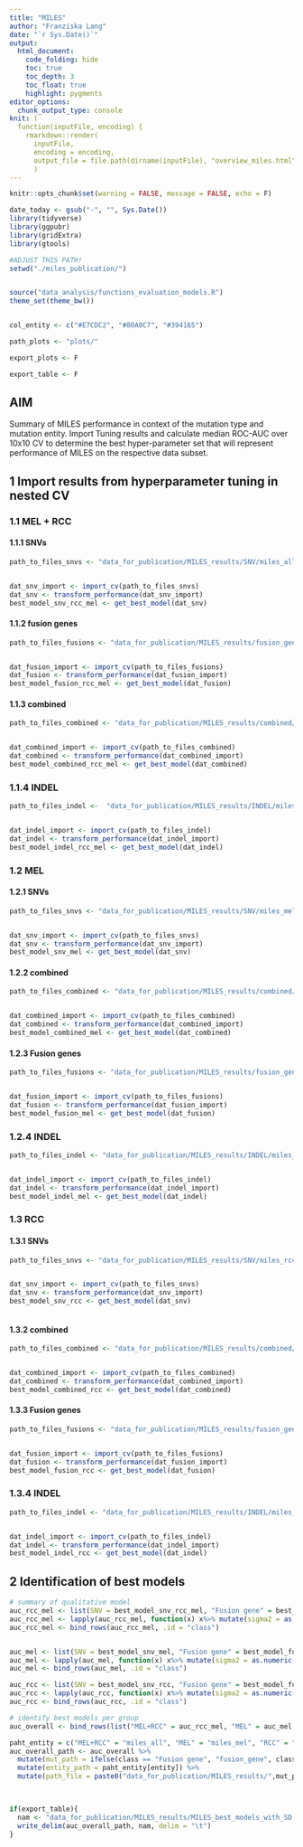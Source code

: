 ```yaml
---
title: "MILES"
author: "Franziska Lang"
date: "`r Sys.Date()`"
output: 
  html_document:
    code_folding: hide
    toc: true
    toc_depth: 3    
    toc_float: true
    highlight: pygments
editor_options: 
  chunk_output_type: console
knit: (
  function(inputFile, encoding) { 
    rmarkdown::render(
      inputFile, 
      encoding = encoding, 
      output_file = file.path(dirname(inputFile), "overview_miles.html")) }
      )
---
```


```r
knitr::opts_chunk$set(warning = FALSE, message = FALSE, echo = F)

date_today <- gsub("-", "", Sys.Date())
library(tidyverse)
library(ggpubr)
library(gridExtra)
library(gtools)

#ADJUST THIS PATH!
setwd("./miles_publication/")


source("data_analysis/functions_evaluation_models.R")
theme_set(theme_bw())


col_entity <- c("#E7CDC2", "#80A0C7", "#394165")

path_plots <- "plots/"

export_plots <- F

export_table <- F
```


## AIM

Summary of MILES performance in context of the mutation type and mutation entity. 
Import Tuning results and calculate median ROC-AUC over 10x10 CV to determine the best hyper-parameter set that will represent performance of MILES on the respective data subset. 

## 1 Import results from hyperparameter tuning in nested CV

### 1.1 MEL + RCC

#### 1.1.1 SNVs

```r


path_to_files_snvs <- "data_for_publication/MILES_results/SNV/miles_all/"


dat_snv_import <- import_cv(path_to_files_snvs)
dat_snv <- transform_performance(dat_snv_import)
best_model_snv_rcc_mel <- get_best_model(dat_snv)


```

#### 1.1.2 fusion genes


```r


path_to_files_fusions <- "data_for_publication/MILES_results/fusion_gene//miles_all/"


dat_fusion_import <- import_cv(path_to_files_fusions)
dat_fusion <- transform_performance(dat_fusion_import)
best_model_fusion_rcc_mel <- get_best_model(dat_fusion)


```


#### 1.1.3 combined


```r


path_to_files_combined <- "data_for_publication/MILES_results/combined///miles_all/"


dat_combined_import <- import_cv(path_to_files_combined)
dat_combined <- transform_performance(dat_combined_import)
best_model_combined_rcc_mel <- get_best_model(dat_combined)

```



### 1.1.4 INDEL

```r


path_to_files_indel <-  "data_for_publication/MILES_results/INDEL/miles_all/"


dat_indel_import <- import_cv(path_to_files_indel)
dat_indel <- transform_performance(dat_indel_import)
best_model_indel_rcc_mel <- get_best_model(dat_indel)


```


### 1.2 MEL

#### 1.2.1 SNVs

```r


path_to_files_snvs <- "data_for_publication/MILES_results/SNV/miles_mel/"


dat_snv_import <- import_cv(path_to_files_snvs)
dat_snv <- transform_performance(dat_snv_import)
best_model_snv_mel <- get_best_model(dat_snv)


```

#### 1.2.2 combined


```r


path_to_files_combined <- "data_for_publication/MILES_results/combined//miles_mel/"


dat_combined_import <- import_cv(path_to_files_combined)
dat_combined <- transform_performance(dat_combined_import)
best_model_combined_mel <- get_best_model(dat_combined)


```


#### 1.2.3 Fusion genes

```r


path_to_files_fusions <- "data_for_publication/MILES_results/fusion_gene/miles_mel/"


dat_fusion_import <- import_cv(path_to_files_fusions)
dat_fusion <- transform_performance(dat_fusion_import)
best_model_fusion_mel <- get_best_model(dat_fusion)

```



### 1.2.4 INDEL

```r


path_to_files_indel <- "data_for_publication/MILES_results/INDEL/miles_mel/"


dat_indel_import <- import_cv(path_to_files_indel)
dat_indel <- transform_performance(dat_indel_import)
best_model_indel_mel <- get_best_model(dat_indel)


```

### 1.3 RCC

#### 1.3.1 SNVs

```r


path_to_files_snvs <- "data_for_publication/MILES_results/SNV/miles_rcc/"


dat_snv_import <- import_cv(path_to_files_snvs)
dat_snv <- transform_performance(dat_snv_import)
best_model_snv_rcc <- get_best_model(dat_snv)



```

#### 1.3.2 combined


```r


path_to_files_combined <- "data_for_publication/MILES_results/combined//miles_rcc/"


dat_combined_import <- import_cv(path_to_files_combined)
dat_combined <- transform_performance(dat_combined_import)
best_model_combined_rcc <- get_best_model(dat_combined)

```


#### 1.3.3 Fusion genes

```r


path_to_files_fusions <- "data_for_publication/MILES_results/fusion_gene///miles_rcc/"


dat_fusion_import <- import_cv(path_to_files_fusions)
dat_fusion <- transform_performance(dat_fusion_import)
best_model_fusion_rcc <- get_best_model(dat_fusion)


```



### 1.3.4 INDEL

```r


path_to_files_indel <- "data_for_publication/MILES_results/INDEL/miles_rcc/"


dat_indel_import <- import_cv(path_to_files_indel)
dat_indel <- transform_performance(dat_indel_import)
best_model_indel_rcc <- get_best_model(dat_indel)

```


## 2 Identification of best models


```r

# summary of qualitative model 
auc_rcc_mel <- list(SNV = best_model_snv_rcc_mel, "Fusion gene" = best_model_fusion_rcc_mel, "INDEL" = best_model_indel_rcc_mel, "combined" = best_model_combined_rcc_mel)
auc_rcc_mel <- lapply(auc_rcc_mel, function(x) x%>% mutate(sigma2 = as.numeric(sigma2), c = as.numeric(c)))
auc_rcc_mel <- bind_rows(auc_rcc_mel, .id = "class")


auc_mel <- list(SNV = best_model_snv_mel, "Fusion gene" = best_model_fusion_mel, "INDEL" = best_model_indel_mel, "combined" = best_model_combined_mel)
auc_mel <- lapply(auc_mel, function(x) x%>% mutate(sigma2 = as.numeric(sigma2), c = as.numeric(c)))
auc_mel <- bind_rows(auc_mel, .id = "class")

auc_rcc <- list(SNV = best_model_snv_rcc, "Fusion gene" = best_model_fusion_rcc, "INDEL" = best_model_indel_rcc, "combined" = best_model_combined_rcc)
auc_rcc <- lapply(auc_rcc, function(x) x%>% mutate(sigma2 = as.numeric(sigma2), c = as.numeric(c)))
auc_rcc <- bind_rows(auc_rcc, .id = "class")

# identify best models per group
auc_overall <- bind_rows(list("MEL+RCC" = auc_rcc_mel, "MEL" = auc_mel, "RCC" = auc_rcc), .id = "entity")

paht_entity = c("MEL+RCC" = "miles_all", "MEL" = "miles_mel", "RCC" = "miles_rcc" )
auc_overall_path <- auc_overall %>%
  mutate(mut_path = ifelse(class == "Fusion gene", "fusion_gene", class)) %>%
  mutate(entity_path = paht_entity[entity]) %>%
  mutate(path_file = paste0("data_for_publication/MILES_results/",mut_path, "/", entity_path, "/miles_", gsub(" ", "", format(sigma2, scientific = FALSE)), "_", c, ".tsv"))
  


if(export_table){
  nam <- "data_for_publication/MILES_results/MILES_best_models_with_SD.tsv"
  write_delim(auc_overall_path, nam, delim = "\t")
}




```


